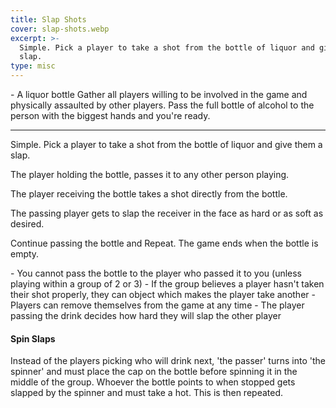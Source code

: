 ```yaml
---
title: Slap Shots
cover: slap-shots.webp
excerpt: >-
  Simple. Pick a player to take a shot from the bottle of liquor and give them a
  slap.
type: misc
---
```


<GameHero
  cover="/BeerGoggleGames/images/slap-shots.webp"
  alt="Slap Shots"
/>

<GameSection title="Equipment" icon="/BeerGoggleGames/images/liquor.webp">
-   A liquor bottle
</GameSection>

<GameSection title="Setup" icon="/BeerGoggleGames/images/settings.webp">
Gather all players willing to be involved in the game and physically assaulted by other players. Pass the full bottle of alcohol to the person with the biggest hands and you're ready.

* * *
</GameSection>

<GameSection title="Aim of the Game" icon="/BeerGoggleGames/images/target.webp">
<p>Simple. Pick a player to take a shot from the bottle of liquor and give them a slap.</p>
</GameSection>

<GameSection title="How to Play" icon="/BeerGoggleGames/images/question.webp">
The player holding the bottle, passes it to any other person playing.

The player receiving the bottle takes a shot directly from the bottle.

The passing player gets to slap the receiver in the face as hard or as soft as desired.

Continue passing the bottle and Repeat. The game ends when the bottle is empty.
</GameSection>

<GameSection title="Rules" icon="/BeerGoggleGames/images/rules.webp">
-   You cannot pass the bottle to the player who passed it to you (unless playing within a group of 2 or 3)
-   If the group believes a player hasn't taken their shot properly, they can object which makes the player take another
-   Players can remove themselves from the game at any time
-   The player passing the drink decides how hard they will slap the other player
</GameSection>

<GameSection title="Special Edition" icon="/BeerGoggleGames/images/special.webp">

<h4>Spin Slaps</h4>

<p>Instead of the players picking who will drink next, 'the passer' turns into 'the spinner' and must place the cap on the bottle before spinning it in the middle of the group. Whoever the bottle points to when stopped gets slapped by the spinner and must take a hot. This is then repeated.</p>
</GameSection>

<ShareButtons title="Slap Shots" />

<FeedbackCard>
</FeedbackCard>

